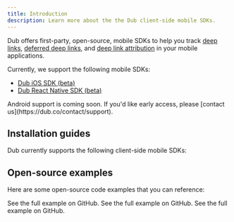 ```yaml
---
title: Introduction
description: Learn more about the the Dub client-side mobile SDKs.
---
```



Dub offers first-party, open-source, mobile SDKs to help you track [deep links](/concepts/deep-links/quickstart), [deferred deep links](/concepts/deep-links/deferred-deep-linking), and [deep link attribution](/concepts/deep-links/attribution) in your mobile applications.

Currently, we support the following mobile SDKs:

- [Dub iOS SDK (beta)](https://github.com/dubinc/dub-ios)
- [Dub React Native SDK (beta)](https://github.com/dubinc/dub-react-native)

<Note>
  Android support is coming soon. If you'd like early access, please [contact
  us](https://dub.co/contact/support).
</Note>

## Installation guides

Dub currently supports the following client-side mobile SDKs:

<InstallationGuides />

## Open-source examples

Here are some open-source code examples that you can reference:

<CardGroup cols={2}>
  <Card
    title="Swift (SwiftUI)"
    icon="github"
    href="https://github.com/dubinc/dub-ios/tree/main/Examples/SwiftUI"
    color="#333333"
  >
    See the full example on GitHub.
  </Card>
  <Card
    title="Swift (UIKit)"
    icon="github"
    href="https://github.com/dubinc/dub-ios/tree/main/Examples/UIKit"
    color="#333333"
  >
    See the full example on GitHub.
  </Card>
  <Card
    title="React Native"
    icon="github"
    href="https://github.com/dubinc/dub-react-native/tree/main/example"
    color="#333333"
  >
    See the full example on GitHub.
  </Card>
</CardGroup>
